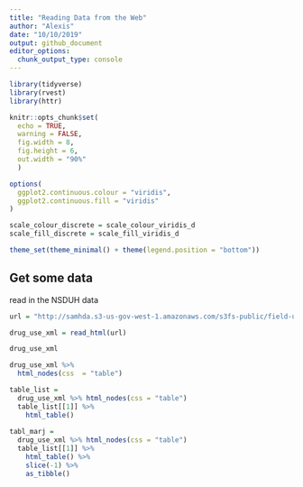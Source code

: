 ```yaml
---
title: "Reading Data from the Web"
author: "Alexis"
date: "10/10/2019"
output: github_document
editor_options: 
  chunk_output_type: console
---
```


```r
library(tidyverse)
library(rvest)
library(httr)

knitr::opts_chunk$set(
  echo = TRUE,
  warning = FALSE,
  fig.width = 8,
  fig.height = 6,
  out.width = "90%"
  )

options(
  ggplot2.continuous.colour = "viridis",
  ggplot2.continuous.fill = "viridis"
)

scale_colour_discrete = scale_colour_viridis_d
scale_fill_discrete = scale_fill_viridis_d

theme_set(theme_minimal() + theme(legend.position = "bottom"))
```

## Get some data

read in the NSDUH data

```r
url = "http://samhda.s3-us-gov-west-1.amazonaws.com/s3fs-public/field-uploads/2k15StateFiles/NSDUHsaeShortTermCHG2015.htm"

drug_use_xml = read_html(url)

drug_use_xml

drug_use_xml %>%
  html_nodes(css  = "table")

table_list =
  drug_use_xml %>% html_nodes(css = "table")  
  table_list[[1]] %>%
    html_table()
 
tabl_marj =
  drug_use_xml %>% html_nodes(css = "table")  
  table_list[[1]] %>%
    html_table() %>%
    slice(-1) %>%
    as_tibble()
```















